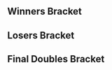 {{DISPLAYTITLE:Nemesis: ''Melee'' Doubles Bracket}}{{SetGame|melee}}
{{tabs static
|name1=Overview
|link1=Nemesis/Melee
|name2=Singles Pools
|link2=Nemesis/Melee/Singles Pools
|name3=Singles Bracket
|link3=Nemesis/Melee/Singles Bracket
|name4=Doubles Bracket
|link4=Nemesis/Melee/Doubles Bracket
|This=4
}}
==Winners Bracket==
{{16DEDoublesWBracketA
<!-- ROUND 1 -->
|r1m1t1p1=Bladewise |r1m1t1p1flag=us
|r1m1t1p2=Eggz |r1m1t1p2flag=us |r1m1t1score={{win}}
|r1m1t2p1=Bye |r1m1t2p1flag=
|r1m1t2p2=Bye |r1m1t2p2flag= |r1m1t2score=
|r1m1win=1

|r1m2t1p1=Chango |r1m2t1p1flag=us
|r1m2t1p2=Billy |r1m2t1p2flag=us |r1m2t1score={{win}}
|r1m2t2p1=Almond |r1m2t2p1flag=us
|r1m2t2p2=Ganobrator |r1m2t2p2flag=us |r1m2t2score=DQ
|r1m2win=1

|r1m3t1p1=TMC |r1m3t1p1flag=us
|r1m3t1p2=Zaandaa |r1m3t1p2flag=us |r1m3t1score=2
|r1m3t2p1=NeoNinja |r1m3t2p1flag=us
|r1m3t2p2=NoStock0000 |r1m3t2p2flag=us |r1m3t2score=0
|r1m3win=1

|r1m4t1p1=Dz |r1m4t1p1flag=us
|r1m4t1p2=Iceman |r1m4t1p2flag=us |r1m4t1score=2
|r1m4t2p1=Sox |r1m4t2p1flag=us
|r1m4t2p2=Quad |r1m4t2p2flag=us |r1m4t2score=0
|r1m4win=1

|r1m5t1p1=Oreo |r1m5t1p1flag=us
|r1m5t1p2=Ka-Master |r1m5t1p2flag=us |r1m5t1score=2
|r1m5t2p1=ZRider |r1m5t2p1flag=us
|r1m5t2p2=Aero |r1m5t2p2flag=us |r1m5t2score=0
|r1m5win=1

|r1m6t1p1=Amrit |r1m6t1p1flag=us
|r1m6t1p2=Puff mayne |r1m6t1p2flag=us |r1m6t1score=2
|r1m6t2p1=Aran |r1m6t2p1flag=us
|r1m6t2p2=JP |r1m6t2p2flag=us |r1m6t2score=0
|r1m6win=1

|r1m7t1p1=Rustin |r1m7t1p1flag=us
|r1m7t1p2=Shoyo |r1m7t1p2flag=us |r1m7t1score=2
|r1m7t2p1=Kaliki |r1m7t2p1flag=us
|r1m7t2p2=Bozion |r1m7t2p2flag=us |r1m7t2score=0
|r1m7win=1

|r1m8t1p1=Pookie |r1m8t1p1flag=us
|r1m8t1p2=Salty Seth |r1m8t1p2flag=us |r1m8t1score=2
|r1m8t2p1=DDaws |r1m8t2p1flag=us
|r1m8t2p2=Revan |r1m8t2p2flag=us |r1m8t2score=0
|r1m8win=1

<!-- ROUND 2 -->
|r2m1t1p1=Bladewise |r2m1t1p1flag=us
|r2m1t1p2=Eggz |r2m1t1p2flag=us |r2m1t1score=2
|r2m1t2p1=Chango |r2m1t2p1flag=us
|r2m1t2p2=Billy |r2m1t2p2flag=us |r2m1t2score=0
|r2m1win=1

|r2m2t1p1=TMC |r2m2t1p1flag=us
|r2m2t1p2=Zaandaa |r2m2t1p2flag=us |r2m2t1score=2
|r2m2t2p1=Dz |r2m2t2p1flag=us
|r2m2t2p2=Iceman |r2m2t2p2flag=us |r2m2t2score=1
|r2m2win=1

|r2m3t1p1=Oreo |r2m3t1p1flag=us
|r2m3t1p2=Ka-Master |r2m3t1p2flag=us |r2m3t1score=2
|r2m3t2p1=Amrit |r2m3t2p1flag=us
|r2m3t2p2=Puff mayne |r2m3t2p2flag=us |r2m3t2score=0
|r2m3win=1

|r2m4t1p1=Rustin |r2m4t1p1flag=us
|r2m4t1p2=Shoyo |r2m4t1p2flag=us |r2m4t1score=2
|r2m4t2p1=Pookie |r2m4t2p1flag=us
|r2m4t2p2=Salty Seth |r2m4t2p2flag=us |r2m4t2score=0
|r2m4win=1

<!-- ROUND 3 -->
|r3m1t1p1=Bladewise |r3m1t1p1flag=us
|r3m1t1p2=Eggz |r3m1t1p2flag=us |r3m1t1score=3
|r3m1t2p1=TMC |r3m1t2p1flag=us
|r3m1t2p2=Zaandaa |r3m1t2p2flag=us |r3m1t2score=0
|r3m1win=1

|r3m2t1p1=Oreo |r3m2t1p1flag=us
|r3m2t1p2=Ka-Master |r3m2t1p2flag=us |r3m2t1score=2
|r3m2t2p1=Rustin |r3m2t2p1flag=us
|r3m2t2p2=Shoyo |r3m2t2p2flag=us |r3m2t2score=3
|r3m2win=2
}}
==Losers Bracket==
{{16DEDoublesLBracketSmwA
|tourneylink=Nemesis/Melee
|tourneyname=Nemesis
|l1placement=13-16
|l2placement=9-12
|l3placement=7-8
|l4placement=5-6

<!-- ROUND 1 -->
|l1m1t1p1=Bye |l1m1t1p1flag=
|l1m1t1p2=Bye |l1m1t1p2flag= |l1m1t1score=
|l1m1t2p1=Almond |l1m1t2p1flag=us
|l1m1t2p2=Ganobrator |l1m1t2p2flag=us |l1m1t2score={{win}}
|l1m1win=2

|l1m2t1p1=NeoNinja |l1m2t1p1flag=us
|l1m2t1p2=NoStock0000 |l1m2t1p2flag=us |l1m2t1score=0
|l1m2t2p1=Sox |l1m2t2p1flag=us
|l1m2t2p2=Quad |l1m2t2p2flag=us |l1m2t2score=2
|l1m2win=2

|l1m3t1p1=ZRider |l1m3t1p1flag=us
|l1m3t1p2=Aero |l1m3t1p2flag=us |l1m3t1score=2
|l1m3t2p1=Aran |l1m3t2p1flag=us
|l1m3t2p2=JP |l1m3t2p2flag=us |l1m3t2score=1
|l1m3win=1

|l1m4t1p1=Kaliki |l1m4t1p1flag=us
|l1m4t1p2=Bozion |l1m4t1p2flag=us |l1m4t1score=0
|l1m4t2p1=DDaws |l1m4t2p1flag=us
|l1m4t2p2=Revan |l1m4t2p2flag=us |l1m4t2score=2
|l1m4win=2

<!-- ROUND 2 -->
|l2m1t1p1=Pookie |l2m1t1p1flag=us
|l2m1t1p2=Salty Seth |l2m1t1p2flag=us |l2m1t1score={{win}}
|l2m1t2p1=Almond |l2m1t2p1flag=us
|l2m1t2p2=Ganobrator |l2m1t2p2flag=us |l2m1t2score=DQ
|l2m1win=1

|l2m2t1p1=Amrit |l2m2t1p1flag=us
|l2m2t1p2=Puff mayne |l2m2t1p2flag=us |l2m2t1score=2
|l2m2t2p1=Sox |l2m2t2p1flag=us
|l2m2t2p2=Quad |l2m2t2p2flag=us |l2m2t2score=1
|l2m2win=1

|l2m3t1p1=Dz |l2m3t1p1flag=us
|l2m3t1p2=Iceman |l2m3t1p2flag=us |l2m3t1score=2
|l2m3t2p1=ZRider |l2m3t2p1flag=us
|l2m3t2p2=Aero |l2m3t2p2flag=us |l2m3t2score=0
|l2m3win=1

|l2m4t1p1=Chango |l2m4t1p1flag=us
|l2m4t1p2=Billy |l2m4t1p2flag=us |l2m4t1score=2
|l2m4t2p1=DDaws |l2m4t2p1flag=us
|l2m4t2p2=Revan |l2m4t2p2flag=us |l2m4t2score=1
|l2m4win=1

<!-- ROUND 3 -->
|l3m1t1p1=Pookie |l3m1t1p1flag=us
|l3m1t1p2=Salty Seth |l3m1t1p2flag=us |l3m1t1score=2
|l3m1t2p1=Amrit |l3m1t2p1flag=us
|l3m1t2p2=Puff mayne |l3m1t2p2flag=us |l3m1t2score=1
|l3m1win=1

|l3m2t1p1=Dz |l3m2t1p1flag=us
|l3m2t1p2=Iceman |l3m2t1p2flag=us |l3m2t1score=2
|l3m2t2p1=Chango |l3m2t2p1flag=us
|l3m2t2p2=Billy |l3m2t2p2flag=us |l3m2t2score=0
|l3m2win=1

<!-- ROUND 4 -->
|l4m1t1p1=TMC |l4m1t1p1flag=us
|l4m1t1p2=Zaandaa |l4m1t1p2flag=us |l4m1t1score=1
|l4m1t2p1=Pookie |l4m1t2p1flag=us
|l4m1t2p2=Salty Seth |l4m1t2p2flag=us |l4m1t2score=3
|l4m1win=2

|l4m2t1p1=Oreo |l4m2t1p1flag=us
|l4m2t1p2=Ka-Master |l4m2t1p2flag=us |l4m2t1score=3
|l4m2t2p1=Dz |l4m2t2p1flag=us
|l4m2t2p2=Iceman |l4m2t2p2flag=us |l4m2t2score=0
|l4m2win=1
}}
<onlyinclude>
==Final Doubles Bracket==
{{DEFinalDoublesSmwBracket
|tourneylink=Nemesis/Melee
|tourneyname=Nemesis
|l1placement=4
|r2placement=3
|r3loserplacement=2
|r3winnerplacement=1

<!-- FROM WINNERS -->
|r1m1t1p1=Bladewise |r1m1t1p1flag=us
|r1m1t1p2=Eggz |r1m1t1p2flag=us |r1m1t1score=3
|r1m1t2p1=Rustin |r1m1t2p1flag=us
|r1m1t2p2=Shoyo |r1m1t2p2flag=us |r1m1t2score=1
|r1m1win=1

<!-- FROM LOSERS -->
|l1m1t1p1=Pookie |l1m1t1p1flag=us
|l1m1t1p2=Salty Seth |l1m1t1p2flag=us |l1m1t1score=3
|l1m1t2p1=Oreo |l1m1t2p1flag=us
|l1m1t2p2=Ka-Master |l1m1t2p2flag=us |l1m1t2score=0
|l1m1win=1

<!-- LOSERS FINALS -->
|r2m1t1p1=Rustin |r2m1t1p1flag=us
|r2m1t1p2=Shoyo |r2m1t1p2flag=us |r2m1t1score=3
|r2m1t2p1=Pookie |r2m1t2p1flag=us
|r2m1t2p2=Salty Seth |r2m1t2p2flag=us |r2m1t2score=2
|r2m1win=1

<!-- GRAND FINALS -->
|r3m1t1p1=Bladewise |r3m1t1p1flag=us
|r3m1t1p2=Eggz |r3m1t1p2flag=us |r3m1t1score=3 |r3m2t1score=
|r3m1t2p1=Rustin |r3m1t2p1flag=us
|r3m1t2p2=Shoyo |r3m1t2p2flag=us |r3m1t2score=2 |r3m2t2score=
|r3m1win=1
}}</onlyinclude>
